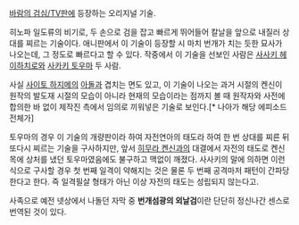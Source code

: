 [[바람의 검심/TV판]]에 등장하는 오리지널 기술.

히노파 일도류의 비기로, 두 손으로 검을 잡고 빠르게 뛰어들어 칼날을 앞으로 내질러 상대를 찌르는 기술이다. 애니판에서 이 기술이 등장할 시 마치 번개가 치는 듯한 묘사가 나오는데, 그 정도로 빠르다고 할 수 있다. 작중에서 이 기술을 선보인 사람은 [[사사키 헤이하치로]]와 [[사카키 토우마]] 두 사람. 

사실 [[사이토 하지메]]의 [[아돌]]과 겹치는 면도 있고, 이 기술이 나오는 과거 시절의 켄신이 원작의 발도재 시절의 모습이 아니라 현재의 모습이라는 점까지 볼 때 원작자와 사전에 합의한 바 없이 제작진 측에서 임의로 끼워넣은 기술로 보인다.[* 나아가 해당 에피소드 전체가]

토우마의 경우 이 기술의 개량판이라 하여 자전연아의 태도라 하여 한 번 상대를 찌른 뒤 또다시 찌르는 기술을 구사하지만, 앞서 [[히무라 켄신]]과의 대결에서 자전의 태도로 켄신 목에 상처를 냈던 토우마였음에도 불구하고 맥없이 깨졌다. 사사키의 말에 의하면 이런 식으로 구사할 경우 첫 번째 일격이 약해지는 것은 물론 두 번째 공격마저 패턴이 간파당한다고 한다. 즉 일격필살 형태가 아닌 이상 자전의 태도는 성립되지 않는다고.  

사족으로 예전 넷상에서 나돌던 자막 중 '''번개섬광의 외날검'''이란 단단히 정신나간 센스로 번역된 것이 있다. 
